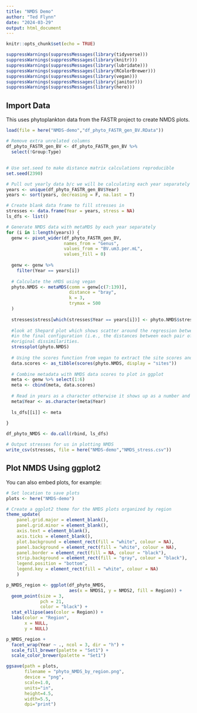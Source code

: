 ```yaml
---
title: "NMDS Demo"
author: "Ted Flynn"
date: "2024-03-29"
output: html_document
---
```


```r
knitr::opts_chunk$set(echo = TRUE)

suppressWarnings(suppressMessages(library(tidyverse)))
suppressWarnings(suppressMessages(library(knitr)))
suppressWarnings(suppressMessages(library(lubridate)))
suppressWarnings(suppressMessages(library(RColorBrewer)))
suppressWarnings(suppressMessages(library(vegan)))
suppressWarnings(suppressMessages(library(janitor)))
suppressWarnings(suppressMessages(library(here)))

```

## Import Data
This uses phytoplankton data from the FASTR project to create NMDS plots. 

```r

load(file = here("NMDS-demo","df_phyto_FASTR_gen_BV.RData"))

# Remove extra unrelated columns
df_phyto_FASTR_gen_BV <- df_phyto_FASTR_gen_BV %>% 
  select(!Group:Type)

```

##

```r

# Use set.seed to make distance matrix calculations reproducible
set.seed(2390)

# Pull out yearly data b/c we will be calculating each year separately
years <- unique(df_phyto_FASTR_gen_BV$Year) 
years <- sort(years, decreasing = F, na.last = T)

# Create blank data frame to fill stresses in
stresses <- data.frame(Year = years, stress = NA)
ls_dfs <- list()

# Generate NMDS data with metaMDS by each year separately
for (i in 1:length(years)) {
  genw <- pivot_wider(df_phyto_FASTR_gen_BV, 
                      names_from = "Genus", 
                      values_from = "BV.um3.per.mL",
                      values_fill = 0)
  
  genw <- genw %>%
    filter(Year == years[i])
  
  # Calculate the nMDS using vegan 
  phyto.NMDS <- metaMDS(comm = genw[c(7:139)],
                        distance = "bray",
                        k = 3,
                        trymax = 500
  )
  
  stresses$stress[which(stresses$Year == years[i])] <- phyto.NMDS$stress
  
  #look at Shepard plot which shows scatter around the regression between the interpoint distances 
  #in the final configuration (i.e., the distances between each pair of communities) against their 
  #original dissimilarities.
  stressplot(phyto.NMDS)
  
  # Using the scores function from vegan to extract the site scores and convert to a data.frame
  data.scores <- as_tibble(scores(phyto.NMDS, display = "sites"))
  
  # Combine metadata with NMDS data scores to plot in ggplot
  meta <- genw %>% select(1:6)
  meta <- cbind(meta, data.scores)
  
  # Read in years as a character otherwise it shows up as a number and gets displayed as a gradient
  meta$Year <- as.character(meta$Year)
  
  ls_dfs[[i]] <- meta
  
}

df_phyto_NMDS <- do.call(rbind, ls_dfs)

# Output stresses for us in plotting NMDS
write_csv(stresses, file = here("NMDS-demo","NMDS_stress.csv"))

```

## Plot NMDS Using ggplot2

You can also embed plots, for example:

```r

# Set location to save plots
plots <- here("NMDS-demo")

# Create a ggplot2 theme for the NMDS plots organized by region
theme_update(
    panel.grid.major = element_blank(),
    panel.grid.minor = element_blank(),
    axis.text = element_blank(),
    axis.ticks = element_blank(),
    plot.background = element_rect(fill = "white", colour = NA),
    panel.background = element_rect(fill = "white", colour = NA),
    panel.border = element_rect(fill = NA, colour = "black"),
    strip.background = element_rect(fill = "gray", colour = "black"),
    legend.position = "bottom",
    legend.key = element_rect(fill = "white", colour = NA)
    )

p_NMDS_region <- ggplot(df_phyto_NMDS,
                        aes(x = NMDS1, y = NMDS2, fill = Region)) +
  geom_point(size = 3,
             pch = 21,
             color = "black") +
  stat_ellipse(aes(color = Region)) + 
  labs(color = "Region",
       x = NULL,
       y = NULL)

p_NMDS_region +
  facet_wrap(Year ~ ., ncol = 3, dir = "h") +
  scale_fill_brewer(palette = "Set1") +
  scale_color_brewer(palette = "Set1")

ggsave(path = plots,
       filename = "phyto_NMDS_by_region.png", 
       device = "png",
       scale=1.0, 
       units="in",
       height=4.5,
       width=5.5, 
       dpi="print")

```


